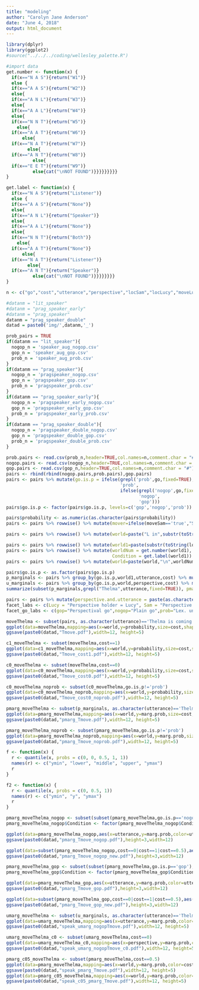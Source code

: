 ```yaml
---
title: "modeling"
author: "Carolyn Jane Anderson"
date: "June 4, 2018"
output: html_document
---
```


```r
library(dplyr)
library(ggplot2)
#source("../../../coding/wellesley_palette.R")
```

```r
#import data
get.number <- function(x) {
  if(x=="N A S"){return("W1")}
  else {
  if(x=="A A S"){return("W2")}
  else{
  if(x=="A N L"){return("W3")}
  else{
  if(x=="A A L"){return("W4")}
  else{
  if(x=="N N T"){return("W5")}
    else{
  if(x=="A A T"){return("W6")}
      else{
  if(x=="N A T"){return("W7")}
        else{
  if(x=="A N T"){return("W8")}
          else{
  if(x=="E E T"){return("W9")}
          else{cat("\nNOT FOUND")}}}}}}}}}
}

get.label <- function(x) {
  if(x=="N A S"){return("Listener")}
  else {
  if(x=="A A S"){return("None")}
  else{
  if(x=="A N L"){return("Speaker")}
  else{
  if(x=="A A L"){return("None")}
  else{
  if(x=="N N T"){return("Both")}
    else{
  if(x=="A A T"){return("None")}
      else{
  if(x=="N A T"){return("Listener")}
        else{
  if(x=="A N T"){return("Speaker")}
          else{cat("\nNOT FOUND")}}}}}}}}
}

n <- c("go","cost","utterance","perspective","locSam","locLucy","moveLucy", "moveSam","moveThelma","probability")
```

```r
#datanm = "lit_speaker"
#datanm = "prag_speaker_early"
#datanm = "prag_speaker"
datanm = "prag_speaker_double"
datad = paste0('img/',datanm,'_')
```

```r
prob_pairs = TRUE
if(datanm == "lit_speaker"){
  nogop_n = 'speaker_aug_nogop.csv'
  gop_n = 'speaker_aug_gop.csv'
  prob_n = 'speaker_aug_prob.csv'
}
if(datanm == "prag_speaker"){
  nogop_n = 'pragspeaker_nogop.csv'
  gop_n = 'pragspeaker_gop.csv'
  prob_n = 'pragspeaker_prob.csv'
}
if(datanm == "prag_speaker_early"){
  nogop_n = 'pragspeaker_early_nogop.csv'
  gop_n = 'pragspeaker_early_gop.csv'
  prob_n = 'pragspeaker_early_prob.csv'
}
if(datanm == "prag_speaker_double"){
  nogop_n = 'pragspeaker_double_nogop.csv'
  gop_n = 'pragspeaker_double_gop.csv'
  prob_n = 'pragspeaker_double_prob.csv'
}
```

```r
prob.pairs <- read.csv(prob_n,header=TRUE,col.names=n,comment.char = "#")
nogop.pairs <- read.csv(nogop_n,header=TRUE,col.names=n,comment.char = "#")
gop.pairs <- read.csv(gop_n,header=TRUE,col.names=n,comment.char = "#")
pairs <- rbind(rbind(nogop.pairs,prob.pairs),gop.pairs)
pairs <- pairs %>% mutate(go.is.p = ifelse(grepl('prob',go,fixed=TRUE),
                                           'prob',
                                           ifelse(grepl('nogop',go,fixed=TRUE),
                                                  'nogop',
                                                  'gop')))
pairs$go.is.p <- factor(pairs$go.is.p, levels=c('gop','nogop','prob'))
```

```r
pairs$probability <- as.numeric(as.character(pairs$probability))
pairs <- pairs %>% rowwise() %>% mutate(mover=ifelse(moveSam=='true',"S",ifelse(moveLucy=='true',"L","T")))

pairs <- pairs %>% rowwise() %>% mutate(world=paste("L in",substr(toString(locLucy),1,1),"\n S in",substr(toString(locSam),1,1)))
```

```r
pairs <- pairs %>% rowwise() %>% mutate(world1=paste(substr(toString(locLucy),1,1),substr(toString(locSam),1,1),substr(toString(mover),1,1)))
pairs <- pairs %>% rowwise() %>% mutate(worldNum = get.number(world1),
                                        Condition = get.label(world1))
pairs <- pairs %>% rowwise() %>% mutate(world=paste(world,"\n",worldNum))
```

```r
pairs$go.is.p <- as.factor(pairs$go.is.p)
p_marginals <- pairs %>% group_by(go.is.p,world1,utterance,cost) %>% mutate(marg.prob = sum(probability))
u_marginals <- pairs %>% group_by(go.is.p,world,perspective,cost) %>% mutate(marg.prob = sum(probability))
summarize(subset(p_marginals,grepl("Thelma",utterance,fixed=TRUE)), pmarg = unique(marg.prob))
```

```r
pairs <- pairs %>% mutate(perspective.and.utterance = paste(as.character(perspective),paste("\n",as.character(utterance))))
facet_labs <- c(Lucy = "Perspective holder = Lucy", Sam = "Perspective holder = Sam")
facet_go_labs <- c(gop="Perspectival go",nogop="Plain go",prob="Lex. uncertain go")
```

```r
moveThelma <- subset(pairs, as.character(utterance)=='Thelma is coming to Northampton' | as.character(utterance)=='Thelma is going to Northampton' | as.character(utterance)=='Thelma is walking to Northampton')
ggplot(data=moveThelma,mapping=aes(x=world,y=probability,size=cost,shape=utterance,color=perspective)) + geom_point() + facet_wrap(moveThelma$go.is.p) + scale_color_wellesley(palette = "main")
ggsave(paste0(datad,"Tmove.pdf"),width=12, height=5)
```

```r
c1_moveThelma <- subset(moveThelma,cost==1)
ggplot(data=c1_moveThelma,mapping=aes(x=world,y=probability,size=cost,shape=utterance,color=perspective)) + geom_point() + facet_wrap(c1_moveThelma$go.is.p) + scale_color_wellesley(palette = "main")
ggsave(paste0(datad,"Tmove_cost1.pdf"),width=12, height=5)
```
```r
c0_moveThelma <- subset(moveThelma,cost==0)
ggplot(data=c0_moveThelma,mapping=aes(x=world,y=probability,size=cost,shape=utterance,color=perspective)) + geom_point(position = position_dodge(width=0.99)) + facet_wrap(~go.is.p,labeller=as_labeller(facet_go_labs)) + scale_color_wellesley(palette = "main")
ggsave(paste0(datad,"Tmove_cost0.pdf"),width=12, height=5)
```

```r
c0_moveThelma_noprob <- subset(c0_moveThelma,go.is.p!='prob')
ggplot(data=c0_moveThelma_noprob,mapping=aes(x=world,y=probability,size=cost,shape=utterance,color=utterance)) + geom_point() + facet_wrap(go.is.p~perspective,labeller=labeller(perspective = facet_labs,go.is.p=facet_go_labs)) + labs(shape="Utterance",color="Utterance") + guides(size=FALSE) + scale_color_wellesley(palette = "main")
ggsave(paste0(datad,"Tmove_cost0_noprob.pdf"),width=12, height=5)
```

```r
pmarg_moveThelma <- subset(p_marginals, as.character(utterance)=='Thelma is coming to Northampton' | as.character(utterance)=='Thelma is going to Northampton' | as.character(utterance)=='Thelma is walking to Northampton' | as.character(utterance)=='NULL')
ggplot(data=pmarg_moveThelma,mapping=aes(x=world,y=marg.prob,size=cost,color=utterance,shape=utterance)) + geom_point() + facet_wrap(~go.is.p,labeller=as_labeller(facet_go_labs)) + labs(size="Cost",color="Utterance",shape="Utterance")
ggsave(paste0(datad,"pmarg_Tmove.pdf"),width=12, height=5)
```

```r
pmarg_moveThelma_noprob <- subset(pmarg_moveThelma,go.is.p!='prob')
ggplot(data=pmarg_moveThelma_noprob,mapping=aes(x=world,y=marg.prob,size=cost,color=utterance,shape=utterance)) + geom_point() + facet_wrap(~go.is.p,labeller=as_labeller(facet_go_labs)) + labs(size="Cost",color="Utterance",shape="Utterance") 
ggsave(paste0(datad,"pmarg_Tmove_noprob.pdf"),width=12, height=5)
```

```r

f <- function(x) {
  r <- quantile(x, probs = c(0, 0, 0.5, 1, 1))
  names(r) <- c("ymin", "lower", "middle", "upper", "ymax")
  r
}

f2 <- function(x) {
  r <- quantile(x, probs = c(0, 0.5, 1))
  names(r) <- c("ymin", "y", "ymax")
  r
}

pmarg_moveThelma_nogop <- subset(subset(pmarg_moveThelma,go.is.p=='nogop'),cost < 1.1)
pmarg_moveThelma_nogop$Condition <- factor(pmarg_moveThelma_nogop$Condition,levels = c("Both", "Speaker", "Listener", "None"))

ggplot(data=pmarg_moveThelma_nogop,aes(x=utterance,y=marg.prob,color=utterance)) + stat_summary(fun.data = f2, geom="crossbar") + facet_wrap(~Condition, nrow = 1) + ylim(0,1) + ylab("Marginal probability: p(u|w)") + scale_x_discrete(name ="Utterance", labels=c("Thelma is coming to Northampton" = "Come", "Thelma is going to Northampton" = "Go", "Thelma is walking to Northampton" = "Walk")) + theme(legend.position="none")
ggsave(paste0(datad,"pmarg_Tmove_nogop.pdf"),height=3,width=12)

ggplot(data=subset(pmarg_moveThelma_nogop,cost==0|cost==1|cost==0.5),aes(x=utterance,y=marg.prob,fill=cost,group=cost)) + geom_col(position="dodge") + facet_wrap(~Condition, nrow = 1) + ylim(0,1) + ylab("Marginal probability: p(u|w)") + scale_x_discrete(name ="Utterance", labels=c("Thelma is coming to Northampton" = "Come", "Thelma is going to Northampton" = "Go", "Thelma is walking to Northampton" = "Walk")) + theme(legend.position="none",text=element_text(size=14))
ggsave(paste0(datad,"pmarg_Tmove_nogop_new.pdf"),height=3,width=12)
```

```r
pmarg_moveThelma_gop <- subset(subset(pmarg_moveThelma,go.is.p=='gop'),cost < 1.1)
pmarg_moveThelma_gop$Condition <- factor(pmarg_moveThelma_gop$Condition,levels = c("Both", "Speaker", "Listener", "None"))

ggplot(data=pmarg_moveThelma_gop,aes(x=utterance,y=marg.prob,color=utterance)) + stat_summary(fun.data = f2, geom="crossbar") + facet_wrap(~Condition, nrow = 1) + ylim(0,1) + ylab("Marginal probability: p(u|w)") + scale_x_discrete(name ="Utterance", labels=c("Thelma is coming to Northampton" = "Come", "Thelma is going to Northampton" = "Go", "Thelma is walking to Northampton" = "Walk")) + theme(legend.position="none")
ggsave(paste0(datad,"pmarg_Tmove_gop.pdf"),height=3,width=12)

ggplot(data=subset(pmarg_moveThelma_gop,cost==0|cost==1|cost==0.5),aes(x=utterance,y=marg.prob,fill=cost,group=cost)) + geom_col(position="dodge") + facet_wrap(~Condition, nrow = 1) + ylim(0,1) + ylab("Marginal probability: p(u|w)") + scale_x_discrete(name ="Utterance", labels=c("Thelma is coming to Northampton" = "Come", "Thelma is going to Northampton" = "Go", "Thelma is walking to Northampton" = "Walk")) + theme(legend.position="none",text=element_text(size=14))
ggsave(paste0(datad,"pmarg_Tmove_gop_new.pdf"),height=3,width=12)
```

```r
umarg_moveThelma <- subset(u_marginals, as.character(utterance)=='Thelma is coming to Northampton' | as.character(utterance)=='Thelma is going to Northampton' | as.character(utterance)=='Thelma is walking to Northampton' | as.character(utterance)=='NULL')
ggplot(data=umarg_moveThelma,mapping=aes(x=utterance,y=marg.prob,color=cost,shape=perspective)) + geom_point() + facet_wrap(umarg_moveThelma$go.is.p)+ theme(axis.text.x = element_text(angle = 90)) + scale_color_wellesley(palette = "grad",discrete=FALSE)
ggsave(paste0(datad,"speak_umarg_nogopTmove.pdf"),width=12, height=5)
```

```r
umarg_moveThelma_c0 <- subset(umarg_moveThelma,cost==0)
ggplot(data=umarg_moveThelma_c0,mapping=aes(x=perspective,y=marg.prob,color=utterance,shape=utterance)) + geom_point() + facet_wrap(~go.is.p)+ theme(axis.text.x = element_text(angle = 90)) + scale_color_wellesley(palette = "main")
ggsave(paste0(datad,"speak_umarg_nogopTmove_c0.pdf"),width=12, height=5)
```
```r
pmarg_c05_moveThelma <- subset(pmarg_moveThelma,cost==0.5)
ggplot(data=pmarg_moveThelma,mapping=aes(x=world,y=marg.prob,color=cost,shape=utterance)) + geom_point() + facet_wrap(pmarg_moveThelma$go.is.p) + scale_color_wellesley(palette = "grad", discrete=FALSE)
ggsave(paste0(datad,"speak_pmarg_Tmove.pdf"),width=12, height=5)
ggplot(data=pmarg_c05_moveThelma,mapping=aes(x=world,y=marg.prob,color=utterance,shape=utterance)) + geom_point() + facet_wrap(pmarg_c05_moveThelma$go.is.p) + scale_color_wellesley(palette = "main")
ggsave(paste0(datad,"speak_c05_pmarg_Tmove.pdf"),width=12, height=5)
```

